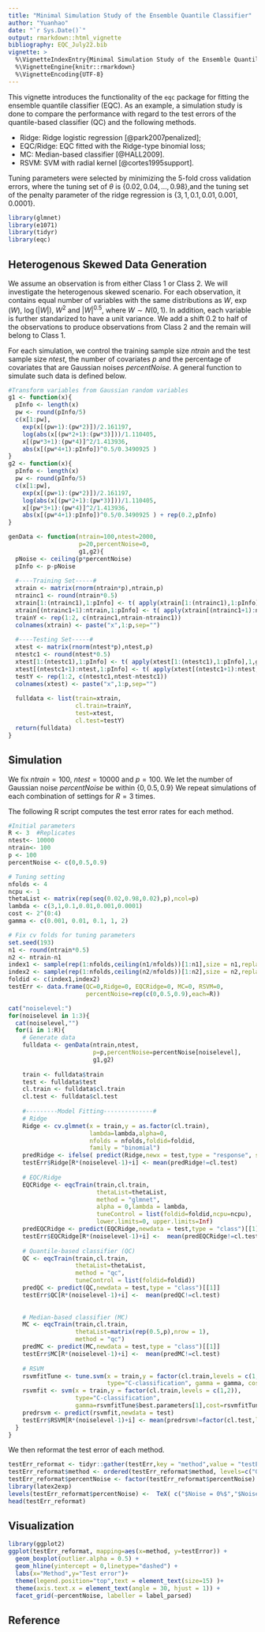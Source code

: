 ```yaml
---
title: "Minimal Simulation Study of the Ensemble Quantile Classifier"
author: "Yuanhao"
date: "`r Sys.Date()`"
output: rmarkdown::html_vignette
bibliography: EQC_July22.bib
vignette: >
  %\VignetteIndexEntry{Minimal Simulation Study of the Ensemble Quantile Classifier}
  %\VignetteEngine{knitr::rmarkdown}
  %\VignetteEncoding{UTF-8}
---
```


This vignette introduces the functionality of the `eqc` package for 
fitting the ensemble quantile classifier (EQC).
As an example, a simulation study is done to compare the performance with regard to the test errors of the quantile-based classifier (QC) and the following methods.

* Ridge: Ridge logistic regression [@park2007penalized];
* EQC/Ridge: EQC fitted with the Ridge-type binomial loss;
* MC: Median-based classifier [@HALL2009].
* RSVM: SVM with radial kernel [@cortes1995support].

Tuning parameters were selected by minimizing the 5-fold cross validation errors, 
where the tuning set of $\theta$ is $\{0.02,0.04,\dotsc,0.98\}$,and
the tuning set of the penalty parameter of the ridge regression is $\{3,1,0.1,0.01,0.001,0.0001\}$.

```r
library(glmnet)
library(e1071)
library(tidyr)
library(eqc)
```


## Heterogenous Skewed Data Generation
We assume an observation is from either Class 1 or Class 2.
We will investigate the heterogenous skewed scenario.
For each observation, 
it contains equal number of variables with the same distributions as
$W$, $\exp(W)$, $\log(|W|)$, $W^2$ and $|W|^{0.5}$, where $W ∼ N(0, 1)$.
In addition, each variable is further standarized to have a unit variance.
We add a shift $0.2$ to half of the observations to produce observations from Class 2 and
the remain will belong to Class 1.

For each simulation, 
we control the training sample size $ntrain$ and the test sample size $ntest$,
the number of covariates $p$ and the percentage of covariates that are Gaussian noises $percentNoise$.
A general function to simulate such data is defined below.
```r
#Transform variables from Gaussian random variables
g1 <- function(x){
  pInfo <- length(x)
  pw <- round(pInfo/5)
  c(x[1:pw],
    exp(x[(pw+1):(pw*2)])/2.161197,
    log(abs(x[(pw*2+1):(pw*3)]))/1.110405,
    x[(pw*3+1):(pw*4)]^2/1.413936,
    abs(x[(pw*4+1):pInfo])^0.5/0.3490925 )
}
g2 <- function(x){
  pInfo <- length(x)
  pw <- round(pInfo/5)
  c(x[1:pw],
    exp(x[(pw+1):(pw*2)])/2.161197,
    log(abs(x[(pw*2+1):(pw*3)]))/1.110405,
    x[(pw*3+1):(pw*4)]^2/1.413936,
    abs(x[(pw*4+1):pInfo])^0.5/0.3490925 ) + rep(0.2,pInfo)
}

genData <- function(ntrain=100,ntest=2000,
                    p=20,percentNoise=0,
                    g1,g2){
  pNoise <- ceiling(p*percentNoise)
  pInfo <- p-pNoise
  
  #----Training Set-----#
  xtrain <- matrix(rnorm(ntrain*p),ntrain,p)
  ntrainc1 <- round(ntrain*0.5)  
  xtrain[1:(ntrainc1),1:pInfo] <- t( apply(xtrain[1:(ntrainc1),1:pInfo],1,g1) )
  xtrain[(ntrainc1+1):ntrain,1:pInfo] <- t( apply(xtrain[(ntrainc1+1):ntrain,1:pInfo],1,g2))
  trainY <- rep(1:2, c(ntrainc1,ntrain-ntrainc1))
  colnames(xtrain) <- paste("x",1:p,sep="")
  
  #----Testing Set-----#
  xtest <- matrix(rnorm(ntest*p),ntest,p)
  ntestc1 <- round(ntest*0.5)
  xtest[1:(ntestc1),1:pInfo] <- t( apply(xtest[1:(ntestc1),1:pInfo],1,g1) )
  xtest[(ntestc1+1):ntest,1:pInfo] <- t( apply(xtest[(ntestc1+1):ntest,1:pInfo],1,g2))
  testY <- rep(1:2, c(ntestc1,ntest-ntestc1))
  colnames(xtest) <- paste("x",1:p,sep="")
  
  fulldata <- list(train=xtrain,
                   cl.train=trainY,
                   test=xtest,
                   cl.test=testY)
  return(fulldata)
}
```


## Simulation
We fix $ntrain=100$, $ntest=10000$ and $p=100$.
We let the number of Gaussian noise $percentNoise$ be within $\{0,0.5,0.9\}$ 
We repeat simulations of each combination of settings for $R=3$ times.

The following R script computes the test error rates for each method.
```r

#Initial parameters
R <- 3  #Replicates
ntest<- 10000
ntrain<- 100
p <- 100
percentNoise <- c(0,0.5,0.9)

# Tuning setting
nfolds <- 4
ncpu <- 1
thetaList <- matrix(rep(seq(0.02,0.98,0.02),p),ncol=p)
lambda <- c(3,1,0.1,0.01,0.001,0.0001)
cost <- 2^(0:4)
gamma <- c(0.001, 0.01, 0.1, 1, 2)

# Fix cv folds for tuning parameters
set.seed(193)
n1 <- round(ntrain*0.5)
n2 <- ntrain-n1
index1 <- sample(rep(1:nfolds,ceiling(n1/nfolds))[1:n1],size = n1,replace = FALSE)
index2 <- sample(rep(1:nfolds,ceiling(n2/nfolds))[1:n2],size = n2,replace = FALSE)
foldid <- c(index1,index2)
testErr <- data.frame(QC=0,Ridge=0, EQCRidge=0, MC=0, RSVM=0,
                      percentNoise=rep(c(0,0.5,0.9),each=R))

cat("noiselevel:")
for(noiselevel in 1:3){
  cat(noiselevel,"")
  for(i in 1:R){
    # Generate data
    fulldata <- genData(ntrain,ntest,
                        p=p,percentNoise=percentNoise[noiselevel],
                        g1,g2)
    
    train <- fulldata$train
    test <- fulldata$test
    cl.train <- fulldata$cl.train
    cl.test <- fulldata$cl.test
    
    #---------Model Fitting--------------#
    # Ridge
    Ridge <- cv.glmnet(x = train,y = as.factor(cl.train),
                       lambda=lambda,alpha=0,
                       nfolds = nfolds,foldid=foldid,
                       family = "binomial")
    predRidge <- ifelse( predict(Ridge,newx = test,type = "response", s="lambda.1se")<0.5,1,2)
    testErr$Ridge[R*(noiselevel-1)+i] <- mean(predRidge!=cl.test)
    
    # EQC/Ridge
    EQCRidge <- eqcTrain(train,cl.train,
                         thetaList=thetaList,
                         method = "glmnet",
                         alpha = 0,lambda = lambda,
                         tuneControl = list(foldid=foldid,ncpu=ncpu),
                         lower.limits=0, upper.limits=Inf)
    predEQCRidge <- predict(EQCRidge,newdata = test,type = "class")[[1]]
    testErr$EQCRidge[R*(noiselevel-1)+i] <-  mean(predEQCRidge!=cl.test)
    
    # Quantile-based classifier (QC)
    QC <- eqcTrain(train,cl.train,
                   thetaList=thetaList,
                   method = "qc",
                   tuneControl = list(foldid=foldid))
    predQC <- predict(QC,newdata = test,type = "class")[[1]]
    testErr$QC[R*(noiselevel-1)+i] <-  mean(predQC!=cl.test)
    
    
    # Median-based classifier (MC)
    MC <- eqcTrain(train,cl.train,
                   thetaList=matrix(rep(0.5,p),nrow = 1),
                   method = "qc")
    predMC <- predict(MC,newdata = test,type = "class")[[1]]
    testErr$MC[R*(noiselevel-1)+i] <-  mean(predMC!=cl.test)
    
    # RSVM
    rsvmfitTune <- tune.svm(x = train,y = factor(cl.train,levels = c(1,2)),
                            type="C-classification", gamma = gamma, cost = cost)
    rsvmfit <- svm(x = train,y = factor(cl.train,levels = c(1,2)),
                   type="C-classification",
                   gamma=rsvmfitTune$best.parameters[1],cost=rsvmfitTune$best.parameters[2])
    predrsvm <- predict(rsvmfit,newdata = test)
    testErr$RSVM[R*(noiselevel-1)+i] <- mean(predrsvm!=factor(cl.test,levels = c(1,2)))
  }
}

```

We then reformat the test error of each method.
```r
testErr_reformat <- tidyr::gather(testErr,key = "method",value = "testError",-percentNoise)
testErr_reformat$method <- ordered(testErr_reformat$method, levels=c("QC","Ridge","EQCRidge","MC","RSVM"))
testErr_reformat$percentNoise <- factor(testErr_reformat$percentNoise)
library(latex2exp) 
levels(testErr_reformat$percentNoise) <-  TeX( c("$Noise = 0%$","$Noise = 50%$","$Noise = 90%$") )
head(testErr_reformat)
```

## Visualization
```r
library(ggplot2)
ggplot(testErr_reformat, mapping=aes(x=method, y=testError)) +
  geom_boxplot(outlier.alpha = 0.5) +
  geom_hline(yintercept = 0,linetype="dashed") +
  labs(x="Method",y="Test error")+
  theme(legend.position="top",text = element_text(size=15) )+
  theme(axis.text.x = element_text(angle = 30, hjust = 1)) +
  facet_grid(~percentNoise, labeller = label_parsed)
```


## Reference
